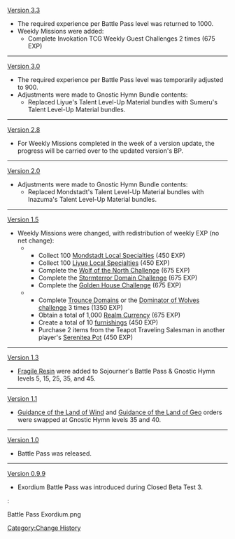 [[Version 3.3]]
*The required experience per Battle Pass level was returned to 1000.
*Weekly Missions were added:
**Complete Invokation TCG Weekly Guest Challenges 2 times (675 EXP)
----
[[Version 3.0]]
*The required experience per Battle Pass level was temporarily adjusted to 900.
*Adjustments were made to Gnostic Hymn Bundle contents:
**Replaced Liyue's Talent Level-Up Material bundles with Sumeru's Talent Level-Up Material bundles.
----
[[Version 2.8]]
*For Weekly Missions completed in the week of a version update, the progress will be carried over to the updated version's BP.
----
[[Version 2.0]]
*Adjustments were made to Gnostic Hymn Bundle contents:
**Replaced Mondstadt's Talent Level-Up Material bundles with Inazuma's Talent Level-Up Material bundles.
----
[[Version 1.5]]
*Weekly Missions were changed, with redistribution of weekly EXP (no net change):
**{{Color|Pyro|Removed:}}
***Collect 100 [[Mondstadt Local Specialties]] (450 EXP)
***Collect 100 [[Liyue Local Specialties]] (450 EXP)
***Complete the [[Wolf of the North Challenge]] (675 EXP)
***Complete the [[Confront Stormterror|Stormterror Domain Challenge]] (675 EXP)
***Complete the [[Enter the Golden House|Golden House Challenge]] (675 EXP)
**{{Color|Dendro|Added:}}
***Complete [[Trounce Domain]]s or the [[Wolf of the North Challenge|Dominator of Wolves challenge]] 3 times (1350 EXP)
***Obtain a total of 1,000 [[Realm Currency]] (675 EXP)
***Create a total of 10 [[furnishings]] (450 EXP)
***Purchase 2 items from the Teapot Traveling Salesman in another player's [[Serenitea Pot]] (450 EXP)
----
[[Version 1.3]]
*[[Fragile Resin]] were added to Sojourner's Battle Pass & Gnostic Hymn levels 5, 15, 25, 35, and 45.
----
[[Version 1.1]]
*[[Guidance of the Land of Wind]] and [[Guidance of the Land of Geo]] orders were swapped at Gnostic Hymn levels 35 and 40.
----
[[Version 1.0]]
*Battle Pass was released.
----
[[Version 0.9.9]]
*Exordium Battle Pass was introduced during Closed Beta Test 3.
:<gallery>
Battle Pass Exordium.png
</gallery>
<noinclude>[[Category:Change History]]</noinclude>